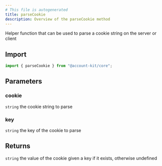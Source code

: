 ```yaml
---
# This file is autogenerated
title: parseCookie
description: Overview of the parseCookie method
---
```



Helper function that can be used to parse a cookie string on the server or client

## Import

```ts
import { parseCookie } from "@account-kit/core";
```

## Parameters

### cookie

`string`
the cookie string to parse

### key

`string`
the key of the cookie to parse

## Returns

`string`
the value of the cookie given a key if it exists, otherwise undefined
